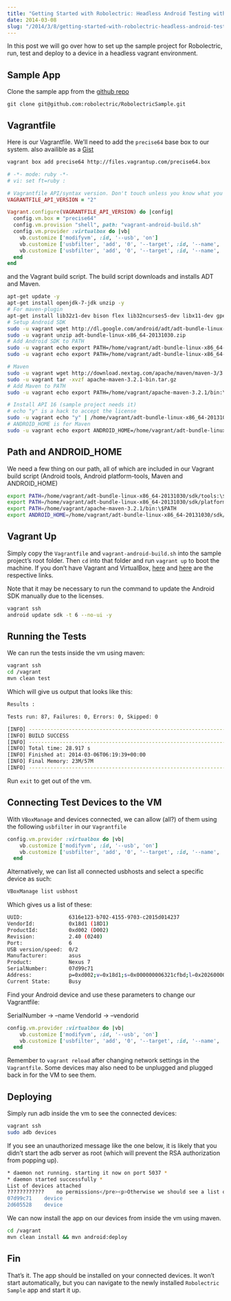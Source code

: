 ```yaml
---
title: "Getting Started with Robolectric: Headless Android Testing with Vagrant"
date: 2014-03-08
slug: "/2014/3/8/getting-started-with-robolectric-headless-android-testing-with-vagrant/"
---
```



In this post we will go over how to set up the sample project for Robolectric,
run, test and deploy to a device in a headless vagrant environment.

## Sample App

Clone the sample app from the [github
repo](https://github.com/robolectric/RobolectricSample)

```
git clone git@github.com:robolectric/RobolectricSample.git
```


## Vagrantfile

Here is our Vagrantfile. We’ll need to add the `precise64` base box to our
system. also availible as a
[Gist](https://gist.github.com/ChristopherBiscardi/9383725)

```bash
vagrant box add precise64 http://files.vagrantup.com/precise64.box
```

```ruby
# -*- mode: ruby -*-
# vi: set ft=ruby :

# Vagrantfile API/syntax version. Don't touch unless you know what you're doing!
VAGRANTFILE_API_VERSION = "2"

Vagrant.configure(VAGRANTFILE_API_VERSION) do |config|
  config.vm.box = "precise64"
  config.vm.provision "shell", path: "vagrant-android-build.sh"
  config.vm.provider :virtualbox do |vb|
    vb.customize ['modifyvm', :id, '--usb', 'on']
    vb.customize ['usbfilter', 'add', '0', '--target', :id, '--name', '1197123b', '--vendorid', '0x04e8']
    vb.customize ['usbfilter', 'add', '0', '--target', :id, '--name', 'android', '--vendorid', '0x18d1']
  end
end
```

and the Vagrant build script. The build script downloads and installs ADT and
Maven.

```bash
apt-get update -y
apt-get install openjdk-7-jdk unzip -y
# For maven-plugin
apt-get install lib32z1-dev bison flex lib32ncurses5-dev libx11-dev gperf g++-multilib -y
# Setup Android SDK
sudo -u vagrant wget http://dl.google.com/android/adt/adt-bundle-linux-x86_64-20131030.zip
sudo -u vagrant unzip adt-bundle-linux-x86_64-20131030.zip
# Add Android SDK to PATH
sudo -u vagrant echo export PATH=/home/vagrant/adt-bundle-linux-x86_64-20131030/sdk/tools:\$PATH >> /home/vagrant/.bashrc
sudo -u vagrant echo export PATH=/home/vagrant/adt-bundle-linux-x86_64-20131030/sdk/platform-tools:\$PATH >> /home/vagrant/.bashrc

# Maven
sudo -u vagrant wget http://download.nextag.com/apache/maven/maven-3/3.2.1/binaries/apache-maven-3.2.1-bin.tar.gz
sudo -u vagrant tar -xvzf apache-maven-3.2.1-bin.tar.gz
# Add Maven to PATH
sudo -u vagrant echo export PATH=/home/vagrant/apache-maven-3.2.1/bin:\$PATH >> /home/vagrant/.bashrc

# Install API 16 (sample project needs it)
# echo "y" is a hack to accept the license
sudo -u vagrant echo "y" | /home/vagrant/adt-bundle-linux-x86_64-20131030/sdk/tools/android update sdk -t 6 --no-ui -y
# ANDROID_HOME is for Maven
sudo -u vagrant echo export ANDROID_HOME=/home/vagrant/adt-bundle-linux-x86_64-20131030/sdk/ >> /home/vagrant/.bashrc
```


## Path and ANDROID_HOME

We need a few thing on our path, all of which are included in our Vagrant build
script (Android tools, Android platform-tools, Maven and ANDROID_HOME)

```bash
export PATH=/home/vagrant/adt-bundle-linux-x86_64-20131030/sdk/tools:\$PATH
export PATH=/home/vagrant/adt-bundle-linux-x86_64-20131030/sdk/platform-tools:\$PATH
export PATH=/home/vagrant/apache-maven-3.2.1/bin:\$PATH
export ANDROID_HOME=/home/vagrant/adt-bundle-linux-x86_64-20131030/sdk/
```

## Vagrant Up

Simply copy the `Vagrantfile` and `vagrant-android-build.sh` into the sample
project’s root folder. Then `cd` into that folder and run `vagrant up` to boot
the machine. If you don’t have Vagrant and VirtualBox,
[here](http://www.vagrantup.com/) and [here](https://www.virtualbox.org/) are
the respective links.

Note that it may be necessary to run the command to update the Android SDK
manually due to the licenses.

```bash
vagrant ssh
android update sdk -t 6 --no-ui -y
```

## Running the Tests

We can run the tests inside the vm using maven:

```bash
vagrant ssh
cd /vagrant
mvn clean test
```

Which will give us output that looks like this:

```bash
Results :

Tests run: 87, Failures: 0, Errors: 0, Skipped: 0

[INFO] ------------------------------------------------------------------------
[INFO] BUILD SUCCESS
[INFO] ------------------------------------------------------------------------
[INFO] Total time: 28.917 s
[INFO] Finished at: 2014-03-06T06:19:39+00:00
[INFO] Final Memory: 23M/57M
[INFO] ------------------------------------------------------------------------
```

Run `exit` to get out of the vm.


## Connecting Test Devices to the VM

With `VBoxManage` and devices connected, we can allow (all?) of them using the
following `usbfilter` in our `Vagrantfile`

```ruby
config.vm.provider :virtualbox do |vb|
    vb.customize ['modifyvm', :id, '--usb', 'on']
    vb.customize ['usbfilter', 'add', '0', '--target', :id, '--name', 'android', '--vendorid', '0x18d1']
  end
```

Alternatively, we can list all connected usbhosts and select a specific device
as such:

```bash
VBoxManage list usbhost
```

Which gives us a list of these:

```bash
UUID:               6316e123-b702-4155-9703-c2015d014237
VendorId:           0x18d1 (18D1)
ProductId:          0xd002 (D002)
Revision:           2.40 (0240)
Port:               6
USB version/speed:  0/2
Manufacturer:       asus
Product:            Nexus 7
SerialNumber:       07d99c71
Address:            p=0xd002;v=0x18d1;s=0x000000006321cfbd;l=0x20260000
Current State:      Busy
```

Find your Android device and use these parameters to change our Vagrantfile:

SerialNumber -> –name
 VendorId -> –vendorid

```ruby
config.vm.provider :virtualbox do |vb|
    vb.customize ['modifyvm', :id, '--usb', 'on']
    vb.customize ['usbfilter', 'add', '0', '--target', :id, '--name', '1197123b', '--vendorid', '0x04e8']
  end
```

Remember to `vagrant reload` after changing network settings in the
`Vagrantfile`. Some devices may also need to be unplugged and plugged back in
for the VM to see them.

## Deploying

Simply run adb inside the vm to see the connected devices:

```bash
vagrant ssh
sudo adb devices
```

If you see an unauthorized message like the one below, it is likely that you
didn’t start the adb server as root (which will prevent the RSA authorization
from popping up).

```bash
* daemon not running. starting it now on port 5037 *
* daemon started successfully *
List of devices attached
????????????	no permissions</pre><p>Otherwise we should see a list of devices as below after authorizing the devices when the RSA dialog pops up on each device.</p><pre><code class=">List of devices attached
07d99c71	device
2d605528	device
```

We can now install the app on our devices from inside the vm using maven.

```bash
cd /vagrant
mvn clean install && mvn android:deploy
```

## Fin

That’s it. The app should be installed on your connected devices. It won’t start
automatically, but you can navigate to the newly installed `Robolectric Sample`
app and start it up.
